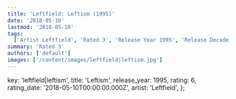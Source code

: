```yaml
---
title: 'Leftfield: Leftism (1995)'
date: '2018-05-10'
lastmod: '2018-05-10'
tags:
  ['Artist Leftfield', 'Rated 3', 'Release Year 1995', 'Release Decade 1990']
summary: 'Rated 3'
authors: ['default']
images: ['/content/images/leftfield|leftism.jpg']
---
```


  key: 'leftfield|leftism',
  title: 'Leftism',
  release_year: 1995,
  rating: 6,
  rating_date: '2018-05-10T00:00:00.000Z',
  artist: 'Leftfield',
};

<MusicRating data={data} />
